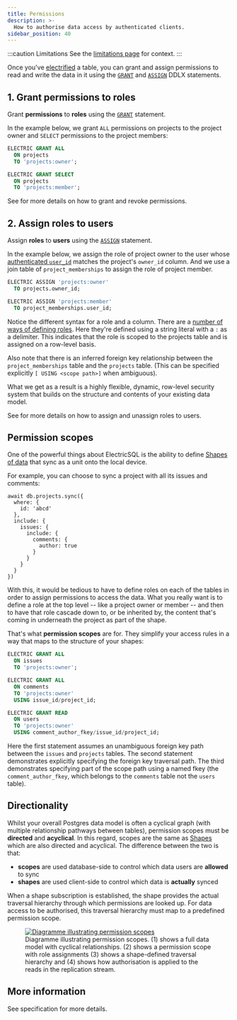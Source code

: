 ```yaml
---
title: Permissions
description: >-
  How to authorise data access by authenticated clients.
sidebar_position: 40
---
```



:::caution Limitations
See the [limitations page](../../reference/limitations.mdx) for context.
:::

Once you've [electrified](./electrification.mdx) a table, you can grant and assign permissions to read and write the data in it using the [`GRANT`](../../api/ddlx.mdx#grant) and [`ASSIGN`](../../api/ddlx.mdx#assign) DDLX statements.

## 1. Grant permissions to roles

Grant **permissions** to **roles** using the [`GRANT`](../../api/ddlx.mdx#grant) statement.

In the example below, we grant `ALL` permissions on projects to the project owner and `SELECT` permissions to the project members:

```sql
ELECTRIC GRANT ALL
  ON projects
  TO 'projects:owner';

ELECTRIC GRANT SELECT
  ON projects
  TO 'projects:member';
```

See <DocPageLink path="api/ddlx" /> for more details on how to grant and revoke permissions.

## 2. Assign roles to users

Assign **roles** to **users** using the [`ASSIGN`](../../api/ddlx.mdx#assign) statement.

In the example below, we assign the role of project owner to the user whose [authenticated `user_id`](../auth/index.mdx) matches the project's `owner_id` column. And we use a join table of `project_memberships` to assign the role of project member.

```sql
ELECTRIC ASSIGN 'projects:owner'
  TO projects.owner_id;

ELECTRIC ASSIGN 'projects:member'
  TO project_memberships.user_id;
```

Notice the different syntax for a role and a column. There are a [number of ways of defining roles](../../api/ddlx#role-definitions). Here they're defined using a string literal with a `:` as a delimiter. This indicates that the role is scoped to the projects table and is assigned on a row-level basis.

Also note that there is an inferred foreign key relationship between the `project_memberships` table and the `projects` table. (This can be specified explicitly `[ USING <scope path>]` when ambiguous).

What we get as a result is a highly flexible, dynamic, row-level security system that builds on the structure and contents of your existing data model.

See <DocPageLink path="api/ddlx" /> for more details on how to assign and unassign roles to users.

## Permission scopes

One of the powerful things about ElectricSQL is the ability to define [Shapes of data](../data-access/shapes.mdx) that sync as a unit onto the local device.

For example, you can choose to sync a project with all its issues and comments:

```tsx
await db.projects.sync({
  where: {
    id: 'abcd'
  },
  include: {
    issues: {
      include: {
        comments: {
          author: true
        }
      }
    }
  }
})
```

With this, it would be tedious to have to define roles on each of the tables in order to assign permissions to access the data. What you really want is to define a role at the top level -- like a project owner or member -- and then to have that role cascade down to, or be inherited by, the content that's coming in underneath the project as part of the shape.

That's what **permission scopes** are for. They simplify your access rules in a way that maps to the structure of your shapes:

```sql
ELECTRIC GRANT ALL
  ON issues
  TO 'projects:owner';

ELECTRIC GRANT ALL
  ON comments
  TO 'projects:owner'
  USING issue_id/project_id;

ELECTRIC GRANT READ
  ON users
  TO 'projects:owner'
  USING comment_author_fkey/issue_id/project_id;
```

Here the first statement assumes an unambiguous foreign key path between the `issues` and `projects` tables. The second statement demonstrates explicitly specifying the foreign key traversal path. The third demonstrates specifying part of the scope path using a named fkey (the `comment_author_fkey`, which belongs to the `comments` table not the `users` table).

## Directionality

Whilst your overall Postgres data model is often a cyclical graph (with multiple relationship pathways between tables), permission scopes must be **directed** and **acyclical**. In this regard, scopes are the same as [Shapes](../data-access/shapes.mdx) which are also directed and acyclical. The difference between the two is that:

- **scopes** are used database-side to control which data users are **allowed** to sync
- **shapes** are used client-side to control which data is **actually** synced

When a shape subscription is established, the shape provides the actual traversal hierarchy through which permissions are looked up. For data access to be authorised, this traversal hierarchy must map to a predefined permission scope.

<figure className="tile w-full m-0">
  <a href={useBaseUrl('/img/diagrammes/permission-scopes.pdf')} target="_blank">
    <span className="relative block">
      <img src={useBaseUrl('/img/diagrammes/permission-scopes.png')}
          alt="Diagramme illustrating permission scopes"
          loading="lazy"
      />
    </span>
  </a>
  <figcaption className="text-small text-right">
    Diagramme illustrating permission scopes. (1) shows a full data model with cyclical relationships. (2) shows a permission scope with role assignments (3) shows a shape-defined traversal hierarchy and (4) shows how authorisation is applied to the reads in the replication stream.
  </figcaption>
</figure>

## More information

See <DocPageLink path="api/ddlx" /> specification for more details.
